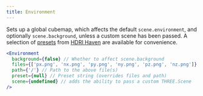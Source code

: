 ```yaml
---
title: Environment
---
```


Sets up a global cubemap, which affects the default `scene.environment`, and optionally `scene.background`, unless a custom scene has been passed. A selection of [presets](src/helpers/environment-assets.ts) from [HDRI Haven](https://hdrihaven.com/) are available for convenience.

```jsx
<Environment
  background={false} // Whether to affect scene.background
  files={['px.png', 'nx.png', 'py.png', 'ny.png', 'pz.png', 'nz.png']} // Array of cubemap files OR single equirectangular file
  path={'/'} // Path to the above file(s)
  preset={null} // Preset string (overrides files and path)
  scene={undefined} // adds the ability to pass a custom THREE.Scene
/>
```

<StoryBook lib="drei" id="abstractions-environment--environment-st" />
